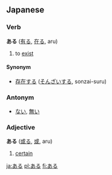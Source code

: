 == Japanese ==                             
===Verb===
'''ある''' ([[有る]], [[在る]], aru)

# to [[exist]]

====Synonym====
* [[存在]]する ([[そんざい]]する, sonzai-suru)

===Antonym===
*[[ない]], [[無い]]

===Adjective===
'''ある''' ([[或る]], [[或]], aru)

# [[certain]]

[[ja:ある]]
[[pl:ある]]
[[fi:ある]]
